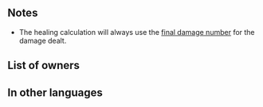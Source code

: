 {{Weapon Infobox
|tagid=SID_アブゾーブ
|weaponType=Staff
|might=4
|range=2
|effect=Restores HP = 50% of damage dealt.
|cost=150
|exclusive=0
|statModifiers=0,4,0,0,0
|next=Absorb+
|promotionRarity=5
|promotionTier=2
|required=Assault
|properties=random_all
}}
==Notes==
* The healing calculation will always use the [[Damage calculation#Final Damage calculation|final damage number]] for the damage dealt.
{{CombatHPRecovery}}
==List of owners==
{{Skill Hero List}}
==In other languages==
{{OtherLanguages
|japanese=アブゾーブ
|german=Absorbieren
|spanishEU=Absorción
|spanishLA=Absorción
|french=Vampirisme
|italian=Assorbimento
|chineseTW=吸收
|portuguese=Absorção
}}
{{Weapons Navbox}}